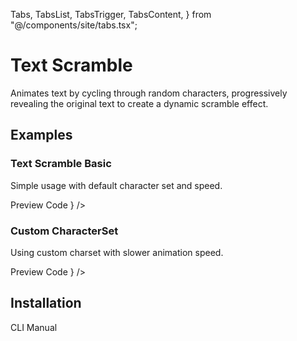   Tabs,
  TabsList,
  TabsTrigger,
  TabsContent,
} from "@/components/site/tabs.tsx";


# Text Scramble

Animates text by cycling through random characters, progressively revealing the original text to create a dynamic scramble effect.

## Examples

### Text Scramble Basic

Simple usage with default character set and speed.

<Tabs defaultValue="preview" className="">
  <TabsList>
    <TabsTrigger value="preview">Preview</TabsTrigger>
    <TabsTrigger value="code">Code</TabsTrigger>
  </TabsList>
  <TabsContent value="preview">
    <ComponentRenderer reTrigger={true} component={<TextScrambleBasic />} />
  </TabsContent>
  <TabsContent value="code">
    <CodeBlock filePath="src/app/docs/text-scramble/text-scramble-basic.tsx" />
  </TabsContent>
</Tabs>

### Custom CharacterSet

Using custom charset with slower animation speed.

<Tabs defaultValue="preview" className="">
  <TabsList>
    <TabsTrigger value="preview">Preview</TabsTrigger>
    <TabsTrigger value="code">Code</TabsTrigger>
  </TabsList>
  <TabsContent value="preview">
    <ComponentRenderer
      reTrigger={true}
      component={<TextScrambleCustomChars />}
    />
  </TabsContent>
  <TabsContent value="code">
    <CodeBlock filePath="src/app/docs/text-scramble/text-scramble-custom-chars.tsx" />
  </TabsContent>
</Tabs>

## Installation

<Tabs defaultValue="cli" className="">
  <TabsList>
    <TabsTrigger value="cli">CLI</TabsTrigger>
    <TabsTrigger value="manual">Manual</TabsTrigger>
  </TabsList>
  <TabsContent value="cli">
    <Cli command={`add "https://berlix.vercel.app/registry/text-scramble.json"`} />
  </TabsContent>

  <TabsContent value="manual">
    <CodeBlock filePath="src/components/core/text-scramble.tsx" />
  </TabsContent>
</Tabs>
